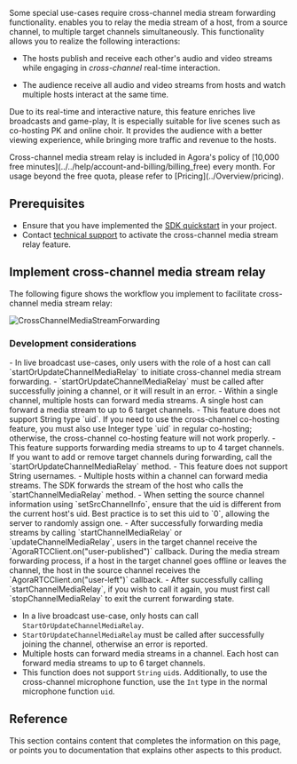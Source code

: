 
Some special use-cases require cross-channel media stream forwarding functionality. <Vpd k="SDK" /> enables you to relay the media stream of a host, from a source channel, to multiple target channels simultaneously. This functionality allows you to realize the following interactions:

- The hosts publish and receive each other's audio and video streams while engaging in *cross-channel* real-time interaction.

- The audience receive all audio and video streams from hosts and watch multiple hosts interact at the same time.

Due to its real-time and interactive nature, this feature enriches live broadcasts and game-play, It is especially suitable for live scenes such as co-hosting PK and online choir. It provides the audience with a better viewing experience, while bringing more traffic and revenue to the hosts.

<PlatformWrapper platform="android, ios, macos, web, windows, unity, react-native, electron">

<Admonition type="info" title="Information">
Cross-channel media stream relay is included in Agora's policy of [10,000 free minutes](../../help/account-and-billing/billing_free) every month. For usage beyond the free quota, please refer to [Pricing](../Overview/pricing).
</Admonition>

## Prerequisites
- Ensure that you have implemented the [SDK quickstart](../get-started/get-started-sdk) in your project. 
- Contact [technical support](https://agora-ticket.agora.io/) to activate the cross-channel media stream relay feature.

## Implement cross-channel media stream relay
<PlatformWrapper notAllowed="web">
The following figure shows the workflow you implement to facilitate cross-channel media stream relay:

![CrossChannelMediaStreamForwarding](/images/rtc-sdk/cross-channel-forwarding.svg)

</PlatformWrapper>

<ProjectImplement/>

### Development considerations
<PlatformWrapper notAllowed="[web, unity]">
- In live broadcast use-cases, only users with the role of a host can call `startOrUpdateChannelMediaRelay` to initiate cross-channel media stream forwarding.
- `startOrUpdateChannelMediaRelay` must be called after successfully joining a channel, or it will result in an error.
- Within a single channel, multiple hosts can forward media streams. A single host can forward a media stream to up to 6 target channels.
- This feature does not support String type `uid`. If you need to use the cross-channel co-hosting feature, you must also use Integer type `uid` in regular co-hosting; otherwise, the cross-channel co-hosting feature will not work properly.
</PlatformWrapper>
<PlatformWrapper platform="web">
- This feature supports forwarding media streams to up to 4 target channels. If you want to add or remove target channels during forwarding, call the `startOrUpdateChannelMediaRelay` method.
- This feature does not support String usernames.
- Multiple hosts within a channel can forward media streams. The SDK forwards the stream of the host who calls the `startChannelMediaRelay` method.
- When setting the source channel information using `setSrcChannelInfo`, ensure that the uid is different from the current host's uid. Best practice is to set this uid to `0`, allowing the server to randomly assign one.
- After successfully forwarding media streams by calling `startChannelMediaRelay` or `updateChannelMediaRelay`, users in the target channel receive the `AgoraRTCClient.on("user-published")` callback. During the media stream forwarding process, if a host in the target channel goes offline or leaves the channel, the host in the source channel receives the `AgoraRTCClient.on("user-left")` callback.
- After successfully calling `startChannelMediaRelay`, if you wish to call it again, you must first call `stopChannelMediaRelay` to exit the current forwarding state.
</PlatformWrapper>
<PlatformWrapper platform="unity">

- In a live broadcast use-case, only hosts can call `StartOrUpdateChannelMediaRelay`.
- `StartOrUpdateChannelMediaRelay` must be called after successfully joining the channel, otherwise an error is reported.
-  Multiple hosts can forward media streams in a channel. Each host can forward media streams to up to 6 target channels.
- This function does not support `String` `uid`s. Additionally, to use the cross-channel microphone function, use the `Int` type in the normal microphone function `uid`. 
</PlatformWrapper>

## Reference
This section contains content that completes the information on this page, or points you to documentation that explains other aspects to this product.

<Reference/>

</PlatformWrapper>
<PlatformWrapper notAllowed="android, ios, macos, web, windows, unity, react-native, electron">
<NotAvailable />
</PlatformWrapper>
